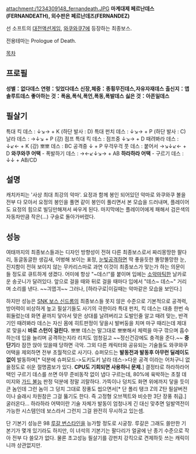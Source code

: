 attachment:/1234309148_fernandeath.JPG
'''마계대제 페르난데스(FERNANDEATH), 외수판은 페르난데즈(FERNANDEZ)'''

선 소프트의 [[대전액션게임]], [[와쿠와쿠7]]에 등장하는 최종보스.

전용테마는 Prologue of Death.

[[목차]]
== 프로필 ==
'''성별：없다데스'''
'''연령：잊었다데스'''
'''신장,체중：종횡무진데스,자유자재데스''' 
'''출신지：앱솔루트데스''' 
'''좋아하는 것：폭음,폭식,폭언,폭동,폭발데스''' 
'''싫은 것：아픈일데스''' 

== 필살기 ==
특대 킥 데스 : ↓↘→ + K (하단 발사 : D)
특대 펀치 데스 : ↓↘→ + P (하단 발사 : C)
날라 데스 : →↓↘ + P (강)
점프 특대 킥 데스 : 점프중 ↓↘→ + D
때려봐라 데스 : ↓↙← + K (강)
뽀뽀 데스 : BC 공격중 ↓ + P
우걱우걱 풋 데스 : 붙어서 →↘↓↙← + D
'''와쿠와쿠 어택''' - 폭발하기 데스 : →←↙↓↘→ + AB
'''하라하라 어택''' - 구르기 데스 : ↓↓ + AB/CD

== 설명 ==
캐치카피는 '사상 최대 최강의 악마'. 요정과 함께 봉인 되어있던 악마로 와쿠와쿠 볼을 전부 다 모아서 요정의 봉인을 풀면 같이 봉인이 풀리면서 본 모습을 드러내며, 플레이어도 요정의 힘으로 빌딩만해져서 싸우게 된다. 마지막에는 플레이어에게 패해서 검은색의 자동차만큼 작은(...) 구슬로 돌아가버렸다.

== 성능 ==
여태까지의 최종보스들과는 디자인 방향성이 전혀 다른 최종보스로서 짜리몽땅한 팔다리, 동글동글한 생김새, 어벙해 보이는 표정, [[눈빛공격]]하면 딱 좋을듯한 똘망똘망한 눈, 진지함이 전혀 보이지 않는 무카리스마로 과연 이것이 최종보스가 맞는가 하는 의문이 들 정도로 큐트하게 생겼다. 어미에 항상 "~데스!"를 붙이며 입에는 [[소악마]]틱한 날카로운 송곳니가 달려있다. 앞으로 걸을 때와 뒤로 걸을 때마다 입에서 "데스~ 데스~" 거리며 소리를 낸다. ~~긔엽긔~~ 그러나, [하라구로|이길때는 악마같은 모습을 보인다.]

하지만 성능은 [[SNK 보스 신드롬]]의 최종보스들 못지 않은 수준으로 기본적으로 공격력, 방어력이 비상하게 높고 필살기들도 사기의 극한이라 특대 펀치, 킥 데스는 대충 한번 슥 휘둘렀는데 화면 끝까지 닿아서 맞은 상대를 날려버리고 도발인줄 알고 때려 맞는, 반격기인 때려봐라 데스는 자신 몸에 히트판정이 닿을시 발버둥을 치며 마구 때리는데 제대로 맞을시 '''바로 스턴이 걸린다.''' 뽀뽀 데스는 말그대로 뽀뽀해서 체력을 마구 깎으며 흡수하는데 입을 늘리며 공격하는지라 리치도 엄청길고 ~~정신건강에도 충격을 준다.~~ '''중단기'''라 잠깐 앉아 있을때 당하면 극악. 그외 다른 캐릭터와 공유되는 기술들도 와쿠와쿠 어택을 제외하면 전부 초월적으로 사기다. 슈퍼모드는 '''발동전과 발동후 아무런 딜레이도 없이''' 발동하며[* 덕분에 슈퍼모드->도키도키 날라 데스->다운 공격 이라는 어처구니 없을정도로 쉬운 절명콤보가 있다. '''CPU도 기회되면 사용하니 문제.'''] 결정타로 하라하라어택인 구르기 데스를 쓰면 아무 준비동작 없이 냅다 구르는데, 80%에 육박하는 초절 데미지와 [[가드 불능]] 판정 덕분에 정말 괴랄하다. 가뜩이나 덩치도 화면 위에까지 닿을 듯이 큰 놈인데 그런 놈이 그 덩치 그대로 장풍도 씹으면서[* 단 폴리 탱크 Z의 Z탄 필살버전이나 슬래시 차원참은 그걸 뚫기도 한다. 즉 고정형 오브젝트와 비슷한 3단 장풍 취급.] 굴러온다... 하라하라 어택이란 기술 자체가 발동이 엄청나게 긴 대신 맞추면 일발역전이 가능한 시스템인데 보스라서 그런지 그걸 완전히 무시하고 있는셈.

단 기본기 성능은 98 [[루갈 번스타인]]을 능가할 정도로 시궁창. 루갈은 그래도 쓸만한 기본기가 몇개 있기라도 하지만, 이 녀석의 기본기는 팔다리가 얼굴에 난 종기 수준으로 작아 전부 다 쓸모가 없다. 물론 초고성능 필살기를 강펀치 강킥으로 견제하듯 쓰는 캐릭이니까 상관없지만.
